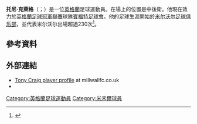 '''托尼·克萊格'''（{{lang-en|Tony Craig}}；{{bd|1985年|4月20日}}）是一位[[英格蘭|英格蘭]]足球運動員。在場上的位置是中後衛。他現在效力於[[英格蘭足球冠軍聯賽|英格蘭足球冠軍聯賽]]球隊[[賓福特足球會|賓福特足球會]]。他的足球生涯開始於[[米尔沃尔足球俱乐部|米尔沃尔足球俱乐部]]，並代表米尔沃尔出場超過230次<ref name=":21">{{cite web|url=http://www.soccerbase.com/players/player.sd?player_id=34861|title=Tony Craig – Football Stats – Brentford – Age 29 – Soccer Base|work=soccerbase.com|accessdate=8 February 2015|archive-date=2011-06-29|archive-url=https://web.archive.org/web/20110629083106/http://www.soccerbase.com/players/player.sd?player_id=34861|dead-url=no}}</ref>。

==參考資料==
{{Reflist}}

== 外部連結 ==
*[https://web.archive.org/web/20120701092242/http://www.millwallfc.co.uk/page/ProfilesDetail/0%2C%2C10367~23708%2C00.html Tony Craig player profile] at millwallfc.co.uk
*{{soccerbase|34861}}

{{DEFAULTSORT:Craig, Tony}}
[[Category:英格蘭足球運動員|Category:英格蘭足球運動員]]
[[Category:米禾爾球員|Category:米禾爾球員]]
